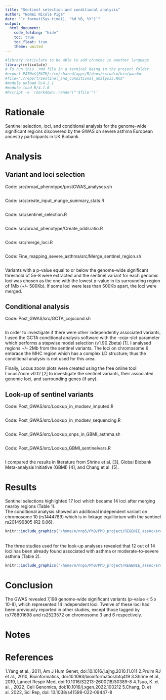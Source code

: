 ---
title: "Sentinel selection and conditional analysis"
author: "Nomei Nicole Piga"
date: "`r format(Sys.time(), '%d %B, %Y')`"
output:
  html_document:
    code_folding: "hide"
    toc: true
    toc_float: true
    theme: united
---


```{r, setup, hide = TRUE}
#library reticulate to be able to add chuncks in another language
library(reticulate)
# To run this .rmd file in a terminal being in the project folder:
#export PATH=${PATH}:/cm/shared/apps/R/deps/rstudio/bin/pandoc
#file="./report/Sentinel_and_conditional_analysis.Rmd"
#module unload R/4.2.1
#module load R/4.1.0
#Rscript -e 'rmarkdown::render("'$file'")'
```
# Rationale
Sentinel selection, loci, and conditional analysis for the genome-wide significant regions discovered by the GWAS on severe asthma European ancestry participants in UK Biobank.

# Analysis
## Variant and loci selection
Code: src/broad_phenotype/postGWAS_analyses.sh
```{r, code = readLines('/home/n/nnp5/PhD/PhD_project/REGENIE_assoc/src/broad_phenotype/postGWAS_analyses.sh'), eval=FALSE}
```
Code: src/create_input_munge_summary_stats.R
```{r, code = readLines('/home/n/nnp5/PhD/PhD_project/REGENIE_assoc/src/create_input_munge_summary_stats.R'), eval=FALSE}
```
Code: src/sentinel_selection.R
```{r, code = readLines('/home/n/nnp5/PhD/PhD_project/REGENIE_assoc/src/sentinel_selection.R'), eval=FALSE}
```
Code: src/broad_phenotype/Create_oddsratio.R
```{r, code = readLines('/home/n/nnp5/PhD/PhD_project/REGENIE_assoc/src/broad_phenotype/Create_oddsratio.R'), eval=FALSE}
```
Code: src/merge_loci.R
```{r, code = readLines('/home/n/nnp5/PhD/PhD_project/Post_GWAS/src/merge_loci.R'), eval=FALSE}
```
Code: Fine_mapping_severe_asthma/src/Merge_sentinel_region.sh
```{r, code = readLines('/home/n/nnp5/PhD/PhD_project/Post_GWAS/src/Merge_sentinel_region.sh'), eval=FALSE}
```
Variants with a p-value equal to or below the genome-wide significant threshold of 5e-8 were extracted and the sentinel variant for each genomic loci was chosen as the one with the lowest p-value in its surrounding region of 1Mb (+/- 500Kb). If some loci were less than 500Kb apart, the loci were merged.

## Conditional analysis
Code: Post_GWAS/src/GCTA_cojocond.sh
```{r, code = readLines('/home/n/nnp5/PhD/PhD_project/REGENIE_assoc/src/broad_phenotype/Create_oddsratio.R'), eval=FALSE}
```
In order to investigate if there were other independently associated variants, I used the GCTA conditional analysis software with the --cojo-slct parameter which performs a stepwise model selection (v1.90.2beta) [1]. I analysed regions +/- 2Mb from the sentinel variants. The loci on chromosome 6 embrace the MHC region which has a complex LD structure; thus the conditional analysis is not used for this area.

Finally, Locus zoom plots were created using the free online tool LocusZoom v0.12 [2] to investigate the sentinel variants, their associated genomic loci, and surrounding genes (if any).

## Look-up of sentinel variants
Code: Post_GWAS/src/Lookup_in_modsev_imputed.R
```{r, code = readLines('/home/n/nnp5/PhD/PhD_project/Post_GWAS/src/Lookup_in_modsev_imputed.R'), eval=FALSE}
```
Code: Post_GWAS/src/Lookup_in_modsev_sequencing.R
```{r, code = readLines('/home/n/nnp5/PhD/PhD_project/Post_GWAS/src/Lookup_in_modsev_sequencing.R'), eval=FALSE}
```
Code: Post_GWAS/src/Lookup_snps_in_GBMI_asthma.sh
```{r, code = readLines('/home/n/nnp5/PhD/PhD_project/Post_GWAS/src/Lookup_snps_in_GBMI_asthma.sh'), eval=FALSE}
```
Code: Post_GWAS/src/Lookup_GBMI_sentinelvars.R
```{r, code = readLines('/home/n/nnp5/PhD/PhD_project/Post_GWAS/src/Lookup_GBMI_sentinelvars.R'), eval=FALSE}
```
I compared the results in literature from Shrine et al. [3], Global Biobank Meta-analysis Initiative (GBMI) [4], and Chang et al. [5].

# Results
Sentinel selections highlighted 17 loci which became 14 loci after merging nearby regions (Table 1).
<br>
The conditional analysis showed an additional independent variant on chromosome 10 (rs1444789) which is in linkage equilibrium with the sentinel rs201499805 (R2 0.06).
<br>
```{r, out.width='100%', out.height='200%', fig.align='center', fig.cap='Table 1.Sentinel variants summary statistics. Chr=Chromosome; GRCh37=Genome Reference Consortium Human Build 37; OR=Odds Ratio; 95CI=Confidence Interval.', echo = FALSE}
knitr::include_graphics('/home/n/nnp5/PhD/PhD_project/REGENIE_assoc/src/report/Sentinel_table.png')
```
<br>
The three studies used for the look-up analyses revealed that 12 out of 14 loci has been already found associated with asthma or moderate-to-severe asthma (Table 2).
```{r, out.width='100%', out.height='200%', fig.align='center', fig.cap='Table 2.Look-up sentinel variants. CHR=Chromosome; BP=Base position; B37=Build 37; B38=Build 38; OR=Odds Ratio; CI=95% Confidence Interval; UKB=UK Biobank.', echo = FALSE}
knitr::include_graphics('/home/n/nnp5/PhD/PhD_project/REGENIE_assoc/src/report/Lookup_Sentinel_vars.PNG')
```

# Conclusion
The GWAS revealed 7,198 genome-wide significant variants (p-value < 5 x 10-8), which represented 14 independent loci. Twelve of these loci had been previously reported in other studies, except those tagged
by rs778801698 and rs2523572 on chromosome 3 and 6 respectively.

# Notes

# References
1.Yang et al., 2011, Am J Hum Genet, doi:10.1016/j.ajhg.2010.11.011
2.Pruim RJ et al., 2010, Bioinformatics, doi:10.1093/bioinformatics/btq419
3.Shrine et al., 2019, Lancet Respir Med, doi:10.1016/S2213-2600(18)30389-8
4.Tsuo, K. et al. , 2022, Cell Genomics, doi:10.1016/j.xgen.2022.100212
5.Chang, D. et al. 2022, Sci Rep, doi: 10.1038/s41598-022-09447-8

